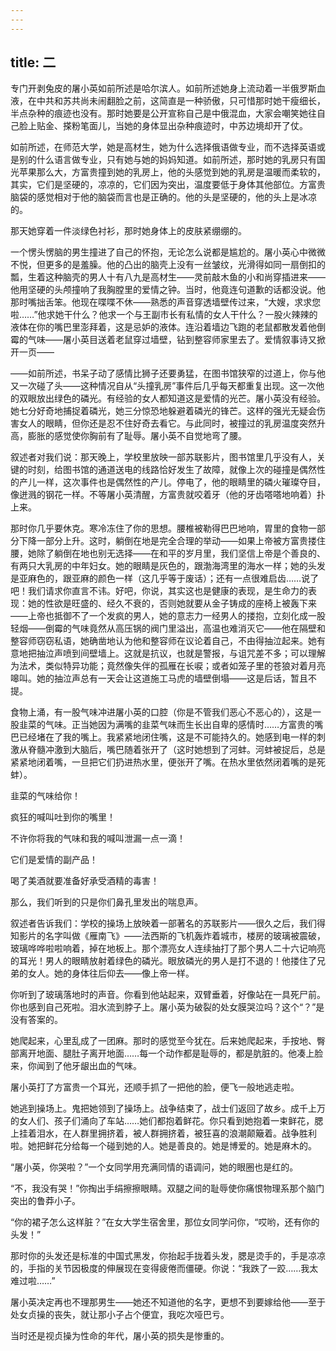 ```yaml
---
---
---
```

title: 二
---




专门开剥兔皮的屠小英如前所述是哈尔滨人。如前所述她身上流动着一半俄罗斯血液，在中共和苏共尚未闹翻脸之前，这简直是一种骄傲，只可惜那时她干瘦细长，半点杂种的痕迹也没有。那时她要是公开宣称自己是中俄混血，大家会嘲笑她往自己脸上贴金、搽粉笔面儿，当她的身体显出杂种痕迹时，中苏边境却开了仗。

如前所述，在师范大学，她是高材生，她为什么选择俄语做专业，而不选择英语或是别的什么语言做专业，只有她与她的妈妈知道。如前所述，那时她的乳房只有国光苹果那么大，方富贵撞到她的乳房上，他的头感觉到她的乳房是温暖而柔软的，其实，它们是坚硬的，凉凉的，它们因为突出，温度要低于身体其他部位。方富贵脑袋的感觉相对于他的脑袋而言也是正确的。他的头是坚硬的，他的头上是冰凉的。

那天她穿着一件淡绿色衬衫，那时她身体上的皮肤紧绷绷的。

一个愣头愣脑的男生撞进了自己的怀抱，无论怎么说都是尴尬的。屠小英心中微微不悦，但更多的是羞臊。他的凸出的脑壳上没有一丝皱纹，光滑得如同一扇倒扣的瓢，生着这种脑壳的男人十有八九是高材生——灵前敲木鱼的小和尚穿插进来——他用坚硬的头颅撞响了我胸膛里的爱情之钟。当时，他竟连句道歉的话都没说。他那时嘴拙舌笨。他现在喋喋不休——熟悉的声音穿透墙壁传过来，“大嫂，求求您啦……”他求她干什么？他求一个与王副市长有私情的女人干什么？一股火辣辣的液体在你的嘴巴里澎拜着，这是忌妒的液体。连沿着墙边飞跑的老鼠都散发着他倒霉的气味——屠小英目送着老鼠穿过墙壁，钻到整容师家里去了。爱情叙事诗又掀开一页——

——如前所述，书呆子动了感情比狮子还要勇猛，在图书馆狭窄的过道上，你与他又一次碰了头——这种情况自从“头撞乳房”事件后几乎每天都重复出现。这一次他的双眼放出绿色的磷光。有经验的女人都知道这是爱情的光芒。屠小英没有经验。她七分好奇地捕捉着磷光，她三分惊恐地躲避着磷光的锋芒。这样的强光无疑会伤害女人的眼睛，但你还是忍不住好奇去看它。与此同时，被撞过的乳房温度突然升高，膨胀的感觉使你胸前有了耻辱。屠小英不自觉地弯了腰。

叙述者对我们说：那天晚上，学校里放映一部苏联影片，图书馆里几乎没有人，关键的时刻，给图书馆的通道送电的线路恰好发生了故障，就像上次的碰撞是偶然性的产儿一样，这次事件也是偶然性的产儿。停电了，他的眼睛里的磷火璀璨夺目，像迸溅的钢花一样。不等屠小英清醒，方富贵就咬着牙（他的牙齿嗒嗒地响着）扑上来。

那时你几乎要休克。寒冷冻住了你的思想。腰椎被勒得巴巴地响，胃里的食物一部分下降一部分上升。这时，躺倒在地是完全合理的举动——如果上帝被方富贵搂住腰，她除了躺倒在地也别无选择——在和平的岁月里，我们坚信上帝是个善良的、有两只大乳房的中年妇女。她的眼睛是灰色的，跟渤海湾里的海水一样；她的头发是亚麻色的，跟亚麻的颜色一样（这几乎等于废话）；还有一点很难启齿……说了吧！我们请求你直言不讳。好吧，你说，其实这也是健康的表现，是生命力的表现：她的性欲是旺盛的、经久不衰的，否则她就要从金子铸成的座椅上被轰下来——上帝也抵御不了一个发疯的男人，她的意志力一经男人的搂抱，立刻化成一股轻烟——倒霉的气味竟然从高压锅的阀门里溢出，高温也难消灭它——他在隔壁和整容师窃窃私语，她确凿地认为他和整容师在议论着自己，不由得抽泣起来。她有意地把抽泣声喷到间壁墙上。这就是抗议，也就是警报，与诅咒差不多；可以理解为法术，类似特异功能；竟然像失伴的孤雁在长唳；或者如笼子里的苍狼对着月亮嗥叫。她的抽泣声总有一天会让这道施工马虎的墙壁倒塌——这是后话，暂且不提。

食物上涌，有一股气味冲进屠小英的口腔（你是不管我们恶心不恶心的），这是一股韭菜的气味。正当她因为满嘴的韭菜气味而生长出自卑的感情时……方富贵的嘴巴已经堵在了我的嘴上。我紧紧地闭住嘴，这是不可能持久的。她感到电一样的刺激从脊髓冲激到大脑后，嘴巴随着张开了（这时她想到了河蚌。河蚌被捉后，总是紧紧地闭着嘴，一旦把它们扔进热水里，便张开了嘴。在热水里依然闭着嘴的是死蚌）。

韭菜的气味给你！

疯狂的喊叫吐到你的嘴里！

不许你将我的气味和我的喊叫泄漏一点一滴！

它们是爱情的副产品！

喝了美酒就要准备好承受酒精的毒害！

那么，我们听到的只是你们鼻孔里发出的喘息声。

叙述者告诉我们：学校的操场上放映着一部著名的苏联影片——很久之后，我们得知影片的名字叫做《雁南飞》——法西斯的飞机轰炸着城市，楼房的玻璃被震破，玻璃哗哗啦啦响着，掉在地板上。那个漂亮女人连续抽打了那个男人二十六记响亮的耳光！男人的眼睛放射着绿色的磷光。眼放磷光的男人是打不退的！他搂住了兄弟的女人。她的身体往后仰去——像上帝一样。

你听到了玻璃落地时的声音。你看到他站起来，双臂垂着，好像站在一具死尸前。你也感到自己死啦。泪水流到脖子上。屠小英为破裂的处女膜哭泣吗？这个“？”是没有答案的。

她爬起来，心里乱成了一团麻。那时的感觉至今犹在。后来她爬起来，手按地、臀部离开地面、腿肚子离开地面……每一个动作都是耻辱的，都是肮脏的。他凑上脸来，你闻到了他牙龈出血的气味。

屠小英打了方富贵一个耳光，还顺手抓了一把他的脸，便飞一般地逃走啦。

她逃到操场上。鬼把她领到了操场上。战争结束了，战士们返回了故乡。成千上万的女人们、孩子们涌向了车站……她们都抱着鲜花。你只看到她抱着一束鲜花，腮上挂着泪水，在人群里拥挤着，被人群拥挤着，被狂喜的浪潮颠簸着。战争胜利啦。她把鲜花分给每一个碰到她的人。她是善良的。她是博爱的。她是麻木的。

“屠小英，你哭啦？”一个女同学用充满同情的语调问，她的眼圈也是红的。

“不，我没有哭！”你掏出手绢擦擦眼睛。双腿之间的耻辱使你痛恨物理系那个脑门突出的鲁莽小子。

“你的裙子怎么这样脏？”在女大学生宿舍里，那位女同学问你，“哎哟，还有你的头发！”

那时你的头发还是标准的中国式黑发，你抬起手拢着头发，腮是烫手的，手是凉凉的，手指的关节因极度的伸展现在变得疲倦而僵硬。你说：“我跌了一跤……我太难过啦……”

屠小英决定再也不理那男生——她还不知道他的名字，更想不到要嫁给他——至于处女贞操的丧失，就让那小子占个便宜，我吃次哑巴亏。

当时还是视贞操为性命的年代，屠小英的损失是惨重的。
